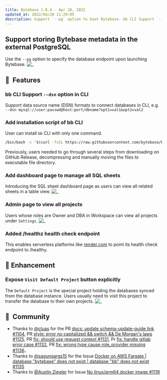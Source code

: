 ```yaml
---
title: Bytebase 1.0.4 - Apr 28, 2022
updated_at: 2022/04/28 11:29:05
description: Support `--pg` option to boot Bytebase. bb CLI Support `--dsn` option in CLI. Add installation script of bb CLI. Add dashboard page to manage all SQL sheets. Admin page to view all projects. Added /healthz health check endpoint for supporting serverless platform.
---
```



## Support storing Bytebase metadata in the external PostgreSQL

Use the `--pg` option to specify the database endpoint upon launching Bytebase.
![_](/content/changelog/1.0.4/pg-flag.webp)

## 🚀  Features

### bb CLI Support `--dsn` option in CLI

Support data source name (DSN) formats to connect databases in CLI, e.g. `--dsn mysql://user:passwd@host:port/dbname?opt1=val1&opt2=val2`

### Add installation script of bb CLI

User can install `bb` CLI with only one command.

```bash
/bin/bash -c "$(curl -fsSL https://raw.githubusercontent.com/bytebase/bytebase/HEAD/scripts/install_bb.sh)"
```

Previously, users needed to go through several steps from downloading on GitHub Release, decompressing and manually moving the files to executable file directory.

### Add dashboard page to manage all SQL sheets

Introducing the SQL sheet dashboard page as users can view all related sheets in a table view.
![_](/content/changelog/1.0.4/sheet-dashboard.webp)

### Admin page to view all projects

Users whose roles are Owner and DBA in Workspace can view all projects under `Settings`.
![_](/content/changelog/1.0.4/admin-project-dashboard.webp)

### Added /healthz health check endpoint

This enables serverless platforms like [render.com](https://render.com) to point its health check endpoint to /healthy.

## 🎄 Enhancement

### Expose `Visit Default Project` button explicitly

The `Default Project` is the special project holding the databases synced from the database instance. Users usually need to visit this project to transfer the database to their own projects.
![_](/content/changelog/1.0.4/visit-default-project.webp)

## 🎠  Community

- Thanks to [@cluas](https://github.com/Cluas) for the PR [docs: update schema-update-guide link #1104](https://github.com/bytebase/bytebase/pull/1104), PR [style: error no capitalized && switch && De Morgan's laws #1125](https://github.com/bytebase/bytebase/pull/1125), PR [fix: should use request context #1131](https://github.com/bytebase/bytebase/pull/1131), Pr [fix: handle gitlab error case #1132](https://github.com/bytebase/bytebase/pull/1132), PR [fix: wrong type cause role_provider missing #1136](https://github.com/bytebase/bytebase/pull/1136)、
- Thanks to [@sagungargs15](https://github.com/sagungargs15) for the Issue [Docker on AWS Fargate | database "bytebase" does not exist | database "bb" does not exist #1135](https://github.com/bytebase/bytebase/issues/1135)
- Thanks to [@Austin Ziegler](https://github.com/halostatue) for Issue [No linux/arm64 docker image #1119](https://github.com/bytebase/bytebase/issues/1119)

<InstallUpgrade />
